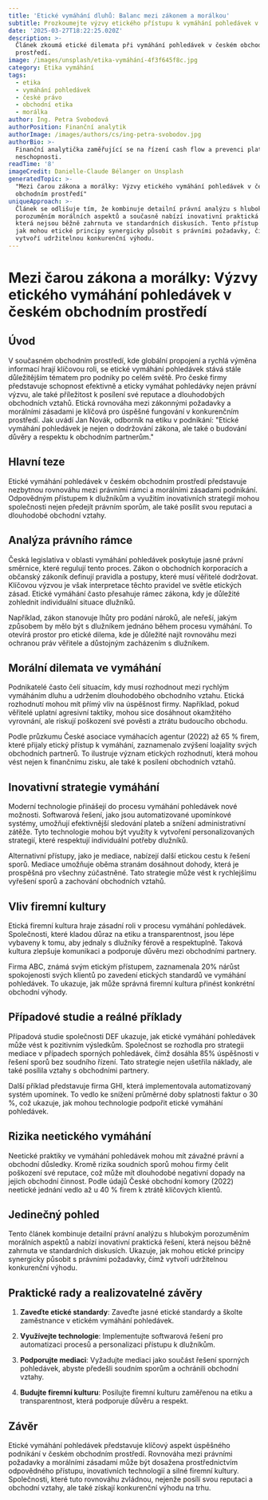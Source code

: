 ```yaml
---
title: 'Etické vymáhání dluhů: Balanc mezi zákonem a morálkou'
subtitle: Prozkoumejte výzvy etického přístupu k vymáhání pohledávek v ČR.
date: '2025-03-27T18:22:25.020Z'
description: >-
  Článek zkoumá etické dilemata při vymáhání pohledávek v českém obchodním
  prostředí.
image: /images/unsplash/etika-vymáhání-4f3f645f8c.jpg
category: Etika vymáhání
tags:
  - etika
  - vymáhání pohledávek
  - české právo
  - obchodní etika
  - morálka
author: Ing. Petra Svobodová
authorPosition: Finanční analytik
authorImage: /images/authors/cs/ing-petra-svobodov.jpg
authorBio: >-
  Finanční analytička zaměřující se na řízení cash flow a prevenci platební
  neschopnosti.
readTime: '8'
imageCredit: Danielle-Claude Bélanger on Unsplash
generatedTopic: >-
  "Mezi čarou zákona a morálky: Výzvy etického vymáhání pohledávek v českém
  obchodním prostředí"
uniqueApproach: >-
  Článek se odlišuje tím, že kombinuje detailní právní analýzu s hlubokým
  porozuměním morálních aspektů a současně nabízí inovativní praktická řešení,
  která nejsou běžně zahrnuta ve standardních diskusích. Tento přístup ukazuje,
  jak mohou etické principy synergicky působit s právními požadavky, čímž
  vytvoří udržitelnou konkurenční výhodu.
---
```

# Mezi čarou zákona a morálky: Výzvy etického vymáhání pohledávek v českém obchodním prostředí

## Úvod

V současném obchodním prostředí, kde globální propojení a rychlá výměna informací hrají klíčovou roli, se etické vymáhání pohledávek stává stále důležitějším tématem pro podniky po celém světě. Pro české firmy představuje schopnost efektivně a eticky vymáhat pohledávky nejen právní výzvu, ale také příležitost k posílení své reputace a dlouhodobých obchodních vztahů. Etická rovnováha mezi zákonnými požadavky a morálními zásadami je klíčová pro úspěšné fungování v konkurenčním prostředí. Jak uvádí Jan Novák, odborník na etiku v podnikání: "Etické vymáhání pohledávek je nejen o dodržování zákona, ale také o budování důvěry a respektu k obchodním partnerům."

## Hlavní teze

Etické vymáhání pohledávek v českém obchodním prostředí představuje nezbytnou rovnováhu mezi právními rámci a morálními zásadami podnikání. Odpovědným přístupem k dlužníkům a využitím inovativních strategií mohou společnosti nejen předejít právním sporům, ale také posílit svou reputaci a dlouhodobé obchodní vztahy.

## Analýza právního rámce

Česká legislativa v oblasti vymáhání pohledávek poskytuje jasné právní směrnice, které regulují tento proces. Zákon o obchodních korporacích a občanský zákoník definují pravidla a postupy, které musí věřitelé dodržovat. Klíčovou výzvou je však interpretace těchto pravidel ve světle etických zásad. Etické vymáhání často přesahuje rámec zákona, kdy je důležité zohlednit individuální situace dlužníků.

Například, zákon stanovuje lhůty pro podání nároků, ale neřeší, jakým způsobem by mělo být s dlužníkem jednáno během procesu vymáhání. To otevírá prostor pro etické dilema, kde je důležité najít rovnováhu mezi ochranou práv věřitele a důstojným zacházením s dlužníkem.

## Morální dilemata ve vymáhání

Podnikatelé často čelí situacím, kdy musí rozhodnout mezi rychlým vymáháním dluhu a udržením dlouhodobého obchodního vztahu. Etická rozhodnutí mohou mít přímý vliv na úspěšnost firmy. Například, pokud věřitelé uplatní agresivní taktiky, mohou sice dosáhnout okamžitého vyrovnání, ale riskují poškození své pověsti a ztrátu budoucího obchodu.

Podle průzkumu České asociace vymáhacích agentur (2022) až 65 % firem, které přijaly etický přístup k vymáhání, zaznamenalo zvýšení loajality svých obchodních partnerů. To ilustruje význam etických rozhodnutí, která mohou vést nejen k finančnímu zisku, ale také k posílení obchodních vztahů.

## Inovativní strategie vymáhání

Moderní technologie přinášejí do procesu vymáhání pohledávek nové možnosti. Softwarová řešení, jako jsou automatizované upomínkové systémy, umožňují efektivnější sledování plateb a snížení administrativní zátěže. Tyto technologie mohou být využity k vytvoření personalizovaných strategií, které respektují individuální potřeby dlužníků.

Alternativní přístupy, jako je mediace, nabízejí další etickou cestu k řešení sporů. Mediace umožňuje oběma stranám dosáhnout dohody, která je prospěšná pro všechny zúčastněné. Tato strategie může vést k rychlejšímu vyřešení sporů a zachování obchodních vztahů.

## Vliv firemní kultury

Etická firemní kultura hraje zásadní roli v procesu vymáhání pohledávek. Společnosti, které kladou důraz na etiku a transparentnost, jsou lépe vybaveny k tomu, aby jednaly s dlužníky férově a respektuplně. Taková kultura zlepšuje komunikaci a podporuje důvěru mezi obchodními partnery.

Firma ABC, známá svým etickým přístupem, zaznamenala 20% nárůst spokojenosti svých klientů po zavedení etických standardů ve vymáhání pohledávek. To ukazuje, jak může správná firemní kultura přinést konkrétní obchodní výhody.

## Případové studie a reálné příklady

Případová studie společnosti DEF ukazuje, jak etické vymáhání pohledávek může vést k pozitivním výsledkům. Společnost se rozhodla pro strategii mediace v případech sporných pohledávek, čímž dosáhla 85% úspěšnosti v řešení sporů bez soudního řízení. Tato strategie nejen ušetřila náklady, ale také posílila vztahy s obchodními partnery.

Další příklad představuje firma GHI, která implementovala automatizovaný systém upomínek. To vedlo ke snížení průměrné doby splatnosti faktur o 30 %, což ukazuje, jak mohou technologie podpořit etické vymáhání pohledávek.

## Rizika neetického vymáhání

Neetické praktiky ve vymáhání pohledávek mohou mít závažné právní a obchodní důsledky. Kromě rizika soudních sporů mohou firmy čelit poškození své reputace, což může mít dlouhodobé negativní dopady na jejich obchodní činnost. Podle údajů České obchodní komory (2022) neetické jednání vedlo až u 40 % firem k ztrátě klíčových klientů.

## Jedinečný pohled

Tento článek kombinuje detailní právní analýzu s hlubokým porozuměním morálních aspektů a nabízí inovativní praktická řešení, která nejsou běžně zahrnuta ve standardních diskusích. Ukazuje, jak mohou etické principy synergicky působit s právními požadavky, čímž vytvoří udržitelnou konkurenční výhodu.

## Praktické rady a realizovatelné závěry

1. **Zaveďte etické standardy**: Zaveďte jasné etické standardy a školte zaměstnance v etickém vymáhání pohledávek.
   
2. **Využívejte technologie**: Implementujte softwarová řešení pro automatizaci procesů a personalizaci přístupu k dlužníkům.

3. **Podporujte mediaci**: Vyžadujte mediaci jako součást řešení sporných pohledávek, abyste předešli soudním sporům a ochránili obchodní vztahy.

4. **Budujte firemní kulturu**: Posilujte firemní kulturu zaměřenou na etiku a transparentnost, která podporuje důvěru a respekt.

## Závěr

Etické vymáhání pohledávek představuje klíčový aspekt úspěšného podnikání v českém obchodním prostředí. Rovnováha mezi právními požadavky a morálními zásadami může být dosažena prostřednictvím odpovědného přístupu, inovativních technologií a silné firemní kultury. Společnosti, které tuto rovnováhu zvládnou, nejenže posílí svou reputaci a obchodní vztahy, ale také získají konkurenční výhodu na trhu.
